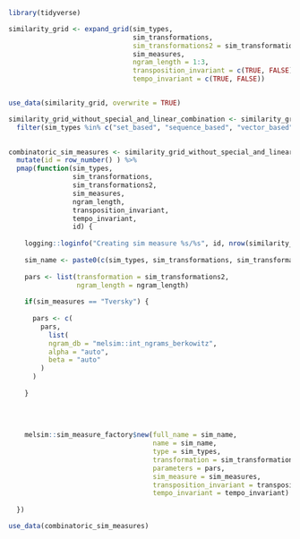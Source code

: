 

```r


library(tidyverse)


```


```r


similarity_grid <- expand_grid(sim_types, 
                               sim_transformations, 
                               sim_transformations2 = sim_transformations,
                               sim_measures, 
                               ngram_length = 1:3,
                               transposition_invariant = c(TRUE, FALSE),
                               tempo_invariant = c(TRUE, FALSE))


use_data(similarity_grid, overwrite = TRUE)


```



```r

similarity_grid_without_special_and_linear_combination <- similarity_grid %>% 
  filter(sim_types %in% c("set_based", "sequence_based", "vector_based"))
         
```


```r


combinatoric_sim_measures <- similarity_grid_without_special_and_linear_combination %>% 
  mutate(id = row_number() ) %>% 
  pmap(function(sim_types, 
                sim_transformations, 
                sim_transformations2, 
                sim_measures, 
                ngram_length, 
                transposition_invariant,
                tempo_invariant,
                id) {
    
    logging::loginfo("Creating sim measure %s/%s", id, nrow(similarity_grid_without_special_and_linear_combination))
    
    sim_name <- paste0(c(sim_types, sim_transformations, sim_transformations2, sim_measures, ngram_length), collapse = "-")
    
    pars <- list(transformation = sim_transformations2,
                 ngram_length = ngram_length)
    
    if(sim_measures == "Tversky") {
      
      pars <- c(
        pars,
          list(
          ngram_db = "melsim::int_ngrams_berkowitz",
          alpha = "auto",
          beta = "auto"
        )
      )
      
    }
      
      
      
    
    melsim::sim_measure_factory$new(full_name = sim_name,
                                    name = sim_name,
                                    type = sim_types,
                                    transformation = sim_transformations,
                                    parameters = pars,
                                    sim_measure = sim_measures,
                                    transposition_invariant = transposition_invariant,
                                    tempo_invariant = tempo_invariant)
    
  })

use_data(combinatoric_sim_measures)

```


```r


```

